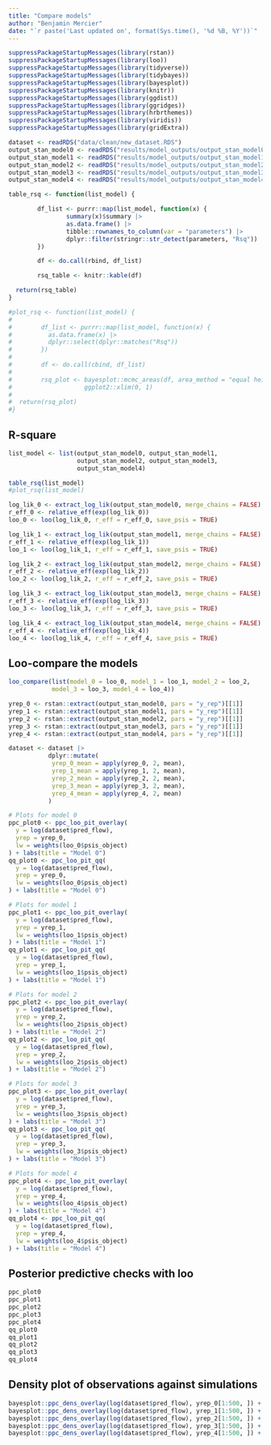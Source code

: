 ```yaml
---
title: "Compare models"
author: "Benjamin Mercier"
date: "`r paste('Last updated on', format(Sys.time(), '%d %B, %Y'))`"
---
```


<!-- Load nedeed libraries -->
```r
suppressPackageStartupMessages(library(rstan))
suppressPackageStartupMessages(library(loo))
suppressPackageStartupMessages(library(tidyverse))
suppressPackageStartupMessages(library(tidybayes))
suppressPackageStartupMessages(library(bayesplot))
suppressPackageStartupMessages(library(knitr))
suppressPackageStartupMessages(library(ggdist))
suppressPackageStartupMessages(library(ggridges))
suppressPackageStartupMessages(library(hrbrthemes))
suppressPackageStartupMessages(library(viridis))
suppressPackageStartupMessages(library(gridExtra))
```
<!-- Load the data --> 
```r
dataset <- readRDS("data/clean/new_dataset.RDS")
output_stan_model0 <- readRDS("results/model_outputs/output_stan_model0.RDS")
output_stan_model1 <- readRDS("results/model_outputs/output_stan_model1.RDS")
output_stan_model2 <- readRDS("results/model_outputs/output_stan_model2.RDS")
output_stan_model3 <- readRDS("results/model_outputs/output_stan_model3.RDS")
output_stan_model4 <- readRDS("results/model_outputs/output_stan_model4.RDS")
```

```r
table_rsq <- function(list_model) {

        df_list <- purrr::map(list_model, function(x) {
                summary(x)$summary |>
                as.data.frame() |>
                tibble::rownames_to_column(var = "parameters") |>
                dplyr::filter(stringr::str_detect(parameters, "Rsq"))
        })

        df <- do.call(rbind, df_list)

        rsq_table <- knitr::kable(df)

  return(rsq_table)
}

#plot_rsq <- function(list_model) {
#
#        df_list <- purrr::map(list_model, function(x) {
#          as.data.frame(x) |>
#          dplyr::select(dplyr::matches("Rsq"))
#        })
#
#        df <- do.call(cbind, df_list)
#
#        rsq_plot <- bayesplot::mcmc_areas(df, area_method = "equal height") +
#                    ggplot2::xlim(0, 1)
#
#  return(rsq_plot)
#}
```

## R-square
```r
list_model <- list(output_stan_model0, output_stan_model1,
                   output_stan_model2, output_stan_model3,
                   output_stan_model4)

table_rsq(list_model)
#plot_rsq(list_model)
```

```r
log_lik_0 <- extract_log_lik(output_stan_model0, merge_chains = FALSE)
r_eff_0 <- relative_eff(exp(log_lik_0))
loo_0 <- loo(log_lik_0, r_eff = r_eff_0, save_psis = TRUE)

log_lik_1 <- extract_log_lik(output_stan_model1, merge_chains = FALSE)
r_eff_1 <- relative_eff(exp(log_lik_1))
loo_1 <- loo(log_lik_1, r_eff = r_eff_1, save_psis = TRUE)

log_lik_2 <- extract_log_lik(output_stan_model2, merge_chains = FALSE)
r_eff_2 <- relative_eff(exp(log_lik_2))
loo_2 <- loo(log_lik_2, r_eff = r_eff_2, save_psis = TRUE)

log_lik_3 <- extract_log_lik(output_stan_model3, merge_chains = FALSE)
r_eff_3 <- relative_eff(exp(log_lik_3))
loo_3 <- loo(log_lik_3, r_eff = r_eff_3, save_psis = TRUE)

log_lik_4 <- extract_log_lik(output_stan_model4, merge_chains = FALSE)
r_eff_4 <- relative_eff(exp(log_lik_4))
loo_4 <- loo(log_lik_4, r_eff = r_eff_4, save_psis = TRUE)
```

## Loo-compare the models
```r
loo_compare(list(model_0 = loo_0, model_1 = loo_1, model_2 = loo_2,
            model_3 = loo_3, model_4 = loo_4))
```

```r
yrep_0 <- rstan::extract(output_stan_model0, pars = "y_rep")[[1]]
yrep_1 <- rstan::extract(output_stan_model1, pars = "y_rep")[[1]]
yrep_2 <- rstan::extract(output_stan_model2, pars = "y_rep")[[1]]
yrep_3 <- rstan::extract(output_stan_model3, pars = "y_rep")[[1]]
yrep_4 <- rstan::extract(output_stan_model4, pars = "y_rep")[[1]]

dataset <- dataset |>
           dplyr::mutate(
            yrep_0_mean = apply(yrep_0, 2, mean),
            yrep_1_mean = apply(yrep_1, 2, mean),
            yrep_2_mean = apply(yrep_2, 2, mean),
            yrep_3_mean = apply(yrep_3, 2, mean),
            yrep_4_mean = apply(yrep_4, 2, mean)
           )
```

```r
# Plots for model 0
ppc_plot0 <- ppc_loo_pit_overlay(
  y = log(dataset$pred_flow),
  yrep = yrep_0,
  lw = weights(loo_0$psis_object)
) + labs(title = "Model 0")
qq_plot0 <- ppc_loo_pit_qq(
  y = log(dataset$pred_flow),
  yrep = yrep_0,
  lw = weights(loo_0$psis_object)
) + labs(title = "Model 0")

# Plots for model 1
ppc_plot1 <- ppc_loo_pit_overlay(
  y = log(dataset$pred_flow),
  yrep = yrep_1,
  lw = weights(loo_1$psis_object)
) + labs(title = "Model 1")
qq_plot1 <- ppc_loo_pit_qq(
  y = log(dataset$pred_flow),
  yrep = yrep_1,
  lw = weights(loo_1$psis_object)
) + labs(title = "Model 1")

# Plots for model 2
ppc_plot2 <- ppc_loo_pit_overlay(
  y = log(dataset$pred_flow),
  yrep = yrep_2,
  lw = weights(loo_2$psis_object)
) + labs(title = "Model 2")
qq_plot2 <- ppc_loo_pit_qq(
  y = log(dataset$pred_flow),
  yrep = yrep_2,
  lw = weights(loo_2$psis_object)
) + labs(title = "Model 2")

# Plots for model 3
ppc_plot3 <- ppc_loo_pit_overlay(
  y = log(dataset$pred_flow),
  yrep = yrep_3,
  lw = weights(loo_3$psis_object)
) + labs(title = "Model 3")
qq_plot3 <- ppc_loo_pit_qq(
  y = log(dataset$pred_flow),
  yrep = yrep_3,
  lw = weights(loo_3$psis_object)
) + labs(title = "Model 3")

# Plots for model 4
ppc_plot4 <- ppc_loo_pit_overlay(
  y = log(dataset$pred_flow),
  yrep = yrep_4,
  lw = weights(loo_4$psis_object)
) + labs(title = "Model 4")
qq_plot4 <- ppc_loo_pit_qq(
  y = log(dataset$pred_flow),
  yrep = yrep_4,
  lw = weights(loo_4$psis_object)
) + labs(title = "Model 4")
```

## Posterior predictive checks with loo
```r
ppc_plot0
ppc_plot1
ppc_plot2
ppc_plot3
ppc_plot4
qq_plot0
qq_plot1
qq_plot2
qq_plot3
qq_plot4
```

## Density plot of observations against simulations
```r
bayesplot::ppc_dens_overlay(log(dataset$pred_flow), yrep_0[1:500, ]) + labs(title = "Model 0")
bayesplot::ppc_dens_overlay(log(dataset$pred_flow), yrep_1[1:500, ]) + labs(title = "Model 1")
bayesplot::ppc_dens_overlay(log(dataset$pred_flow), yrep_2[1:500, ]) + labs(title = "Model 2")
bayesplot::ppc_dens_overlay(log(dataset$pred_flow), yrep_3[1:500, ]) + labs(title = "Model 3")
bayesplot::ppc_dens_overlay(log(dataset$pred_flow), yrep_4[1:500, ]) + labs(title = "Model 4")
```
<!--
## Check parameterized bodymass vs observed bodymass
```r
#bodymass <- unique(dataset[,c("pred_id","bodymass_mean_predator")])$bodymass_mean_predator |> log()
#
#test <- output_stan_model_bm1_andrew |>
#        tidybayes::gather_rvars(bm[pred_id]) |>
#          dplyr::left_join(unique(dataset[,c("pred_id","bodymass_mean_predator")]))
#
#test |> ggplot(aes(x = log(bodymass_mean_predator), dist=.value)) +
#        stat_dist_pointinterval() +
#        geom_abline(intercept = 0, slope = 1) +
#        theme_minimal() +
#        xlim(c(-17,5)) + ylim(c(-17,5)) +
#        theme(
#         legend.title = element_blank(),
#         plot.title = element_text(size = 15),
#         axis.title.y = element_text(size = 15),
#         axis.title.x = element_text(size = 15),
#         axis.text.x = element_text(size = 13),
#         axis.text.y = element_text(size = 13)
#        )
#
#bm1 <- summary(output_stan_model_bm1, pars = "bm")$summary
#bm1_andrew <- summary(output)
#bm2 <- summary(output_stan_model_bm2, pars = "bm")$summary[,"mean"]
#
#plot(bm1 ~ bodymass, xlim=c(-16,16), ylim=c(-16,16))
#abline(0, 1)
#plot(bm2 ~ bodymass, xlim=c(-16,16), ylim=c(-16,16))
#abline(0, 1)
```
-->